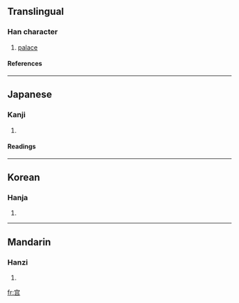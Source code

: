 {{see|宮}}

==Translingual==
===Han character===
{{Han char|rn=40|rad=宀|as=06|sn=9|four=|canj=十口口 (JRR)}}
# [[palace]]
====References====
{{Han ref|kx=0285.101|hdz=20926.030|uh=5BAB|ud=23467}}
----
==Japanese==
===Kanji===
{{ja-kanji|grade=|rs=宀06}}
# {{defn|Japanese}} 
====Readings====
{{ja-readings|on=[[きゅう]] (kyū), [[ぐう]] (gū)|kun=[[みや]] (miya), [[いえ]] (ie)}}
----
==Korean==
===Hanja===
{{ko-hanja|hangeul=궁|rv=gung|mr=kung}}
# {{defn|Korean}}
----
==Mandarin==
===Hanzi===
{{cmn-hanzi|tra=宮|pin=[[gōng]] (gong1)|wg=kung<sup>1</sup>}}
# {{defn|Mandarin}}

[[fr:宫]]